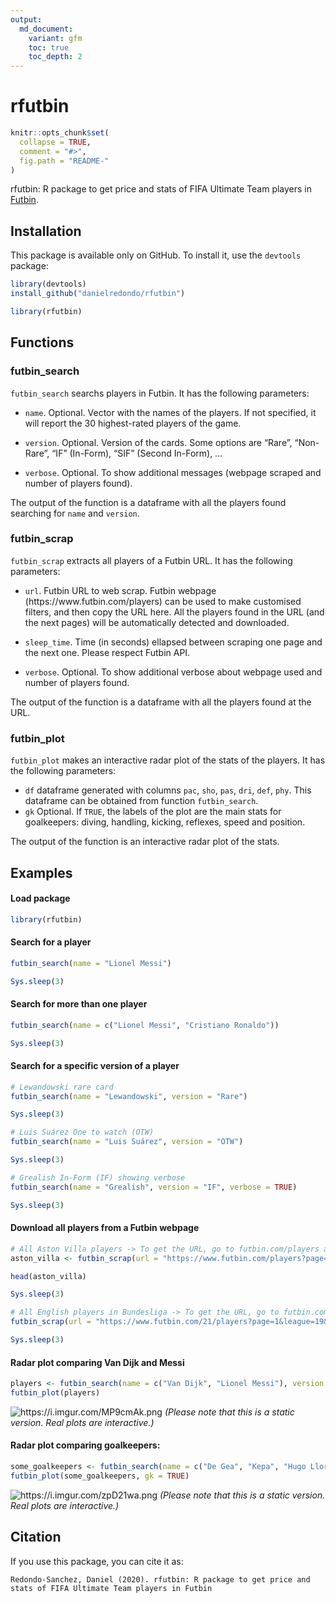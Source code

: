 ```yaml
---
output:
  md_document:
    variant: gfm
    toc: true
    toc_depth: 2
---
```

 
rfutbin
=================

```r
knitr::opts_chunk$set(
  collapse = TRUE,
  comment = "#>",
  fig.path = "README-"
)
```

rfutbin: R package to get price and stats of FIFA Ultimate Team players in [Futbin](https://www.futbin.com).

## Installation

This package is available only on GitHub. To install it, use the `devtools` package:

```r
library(devtools)
install_github("danielredondo/rfutbin")

library(rfutbin)
```

## Functions

### futbin_search 

`futbin_search` searchs players in Futbin. It has the following parameters:

- `name`. Optional. Vector with the names of the players. If not specified, it will report the 30 highest-rated players of the game.

- `version`. Optional. Version of the cards. Some options are "Rare", "Non-Rare", "IF" (In-Form), "SIF" (Second In-Form), ...

- `verbose`. Optional. To show additional messages (webpage scraped and number of players found).

The output of the function is a dataframe with all the players found searching for `name` and  `version`.

### futbin_scrap 

`futbin_scrap` extracts all players of a Futbin URL. It has the following parameters:

- `url`. Futbin URL to web scrap. Futbin webpage (https://www.futbin.com/players) can be used to make customised filters, and then copy the URL here. All the players found in the URL (and the next pages) will be automatically detected and downloaded.

- `sleep_time`. Time (in seconds) ellapsed between scraping one page and the next one. Please respect Futbin API.

- `verbose`. Optional. To show additional verbose about webpage used and number of players found.

The output of the function is a dataframe with all the players found at the URL.

### futbin_plot 

`futbin_plot` makes an interactive radar plot of the stats of the players. It has the following parameters:

- `df` dataframe generated with columns `pac`, `sho`, `pas`, `dri`, `def`, `phy`. This dataframe can be obtained from function `futbin_search`.
- `gk` Optional. If `TRUE`, the labels of the plot are the main stats for goalkeepers: diving, handling, kicking, reflexes, speed and position.

The output of the function is an interactive radar plot of the stats.

## Examples

#### Load package

```r
library(rfutbin)
```

#### Search for a player

```r
futbin_search(name = "Lionel Messi")
```
```r
Sys.sleep(3)
```

#### Search for more than one player

```r
futbin_search(name = c("Lionel Messi", "Cristiano Ronaldo"))
```
```r
Sys.sleep(3)
```

#### Search for a specific version of a player

```r
# Lewandowski rare card
futbin_search(name = "Lewandowski", version = "Rare")
```
```r
Sys.sleep(3)
```

```r
# Luis Suárez One to watch (OTW)
futbin_search(name = "Luis Suárez", version = "OTW")
```
```r
Sys.sleep(3)
```

```r
# Grealish In-Form (IF) showing verbose
futbin_search(name = "Grealish", version = "IF", verbose = TRUE)
```
```r
Sys.sleep(3)
```

#### Download all players from a Futbin webpage

```r
# All Aston Villa players -> To get the URL, go to futbin.com/players and filter
aston_villa <- futbin_scrap(url = "https://www.futbin.com/players?page=1&club=2")

head(aston_villa)
```
```r
Sys.sleep(3)
```

```r
# All English players in Bundesliga -> To get the URL, go to futbin.com/players and filter
futbin_scrap(url = "https://www.futbin.com/21/players?page=1&league=19&nation=14")
```
```r
Sys.sleep(3)
```

#### Radar plot comparing Van Dijk and Messi

```r
players <- futbin_search(name = c("Van Dijk", "Lionel Messi"), version = "Rare")
futbin_plot(players)
```
![https://i.imgur.com/MP9cmAk.png](https://i.imgur.com/MP9cmAk.png)
*(Please note that this is a static version. Real plots are interactive.)*

#### Radar plot comparing goalkeepers:

```r
some_goalkeepers <- futbin_search(name = c("De Gea", "Kepa", "Hugo Lloris"), version = "Rare")
futbin_plot(some_goalkeepers, gk = TRUE)
```

![https://i.imgur.com/zpD21wa.png](https://i.imgur.com/zpD21wa.png)
*(Please note that this is a static version. Real plots are interactive.)*

## Citation

If you use this package, you can cite it as:


```
Redondo-Sanchez, Daniel (2020). rfutbin: R package to get price and stats of FIFA Ultimate Team players in Futbin
```
